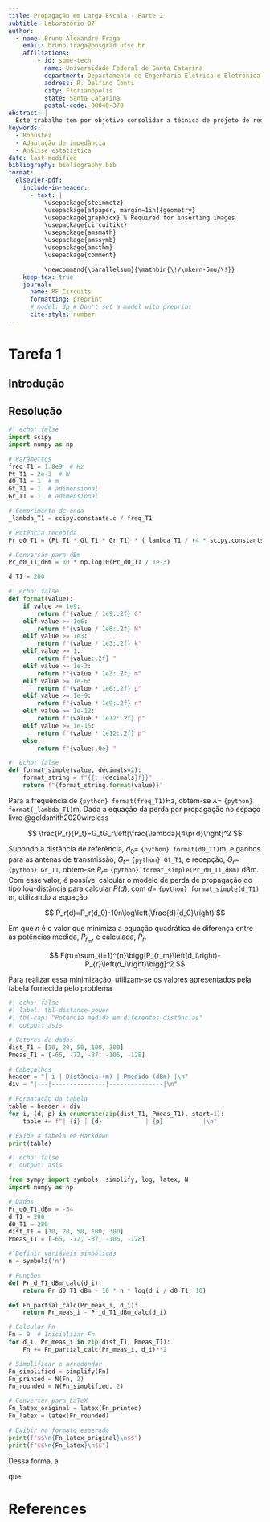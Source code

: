 ```yaml
---
title: Propagação em Larga Escala - Parte 2
subtitle: Laboratório 07
author:
  - name: Bruno Alexandre Fraga
    email: bruno.fraga@posgrad.ufsc.br
    affiliations: 
        - id: some-tech
          name: Universidade Federal de Santa Catarina
          department: Departamento de Engenharia Elétrica e Eletrônica
          address: R. Delfino Conti
          city: Florianópolis
          state: Santa Catarina
          postal-code: 88040-370
abstract: |
  Este trabalho tem por objetivo consolidar a técnica de projeto de redes de casamento de impedância, em especial a técnica pela rede L. Para isso, é proposto realizar o casamento de impedância da saída de um amplificador para uma carga de 50 $\Omega$ de modo que a eficiência da potência dissipada na carga seja de 80%. Após algumas análises o projeto foi concluído com sucesso e realizada uma simulação Monte Carlo com 100 iterações para verificar a robustez do projeto por técnicas estatísticas. Os resultados obtidos foram brevemente discutidos.
keywords: 
  - Robustez
  - Adaptação de impedância
  - Análise estatística
date: last-modified
bibliography: bibliography.bib
format:
  elsevier-pdf:
    include-in-header:
      - text: |
          \usepackage{steinmetz}
          \usepackage[a4paper, margin=1in]{geometry}
          \usepackage{graphicx} % Required for inserting images
          \usepackage{circuitikz}
          \usepackage{amsmath}
          \usepackage{amssymb}
          \usepackage{amsthm}
          \usepackage{comment}

          \newcommand{\parallelsum}{\mathbin{\!/\mkern-5mu/\!}}
    keep-tex: true
    journal:
      name: RF Circuits
      formatting: preprint
      # model: 3p # Don't set a model with preprint
      cite-style: number
---
```


# Tarefa 1

## Introdução



## Resolução

```python
#| echo: false
import scipy
import numpy as np

# Parâmetros
freq_T1 = 1.8e9  # Hz
Pt_T1 = 2e-3  # W
d0_T1 = 1  # m
Gt_T1 = 1  # adimensional
Gr_T1 = 1  # adimensional

# Comprimento de onda
_lambda_T1 = scipy.constants.c / freq_T1

# Potência recebida
Pr_d0_T1 = (Pt_T1 * Gt_T1 * Gr_T1) * (_lambda_T1 / (4 * scipy.constants.pi * d0_T1))**2

# Conversão para dBm
Pr_d0_T1_dBm = 10 * np.log10(Pr_d0_T1 / 1e-3)

d_T1 = 200

```

```python
#| echo: false
def format(value):
    if value >= 1e9:
        return f"{value / 1e9:.2f} G"
    elif value >= 1e6:
        return f"{value / 1e6:.2f} M"
    elif value >= 1e3:
        return f"{value / 1e3:.2f} k"
    elif value >= 1:
        return f"{value:.2f} "
    elif value >= 1e-3:
        return f"{value * 1e3:.2f} m"
    elif value >= 1e-6:
        return f"{value * 1e6:.2f} μ"
    elif value >= 1e-9:
        return f"{value * 1e9:.2f} n"
    elif value >= 1e-12:
        return f"{value * 1e12:.2f} p"
    elif value >= 1e-15:
        return f"{value * 1e12:.2f} p"
    else:
        return f"{value:.0e} "
```

```python
#| echo: false
def format_simple(value, decimals=2):
    format_string = f"{{:.{decimals}f}}"
    return f"{format_string.format(value)}"
```

Para a frequência de `{python} format(freq_T1)`Hz, obtém-se $\lambda=$ `{python} format(_lambda_T1)`m. Dada a equação da perda por propagação no espaço livre @goldsmith2020wireless

$$
  \frac{P_r}{P_t}=G_tG_r\left[\frac{\lambda}{4\pi d}\right]^2
$$

Supondo a distância de referência, $d_0=$ `{python} format(d0_T1)`m, e ganhos para as antenas de transmissão, $G_t=$ `{python} Gt_T1`, e recepção, $G_r=$ `{python} Gr_T1`, obtém-se $P_r=$ `{python} format_simple(Pr_d0_T1_dBm)` dBm. Com esse valor, é possível calcular o modelo de perda de propagação do tipo log-distância para calcular $P(d)$, com $d=$ `{python} format_simple(d_T1)` m, utilizando a equação

$$
  P_r(d)=P_r(d_0)-10n\log\left(\frac{d}{d_0}\right)
$$

Em que $n$ é o valor que minimiza a equação quadrática de diferença entre as potências medida, $P_{r_m}$, e calculada, $P_{r}$.

$$
  F(n)=\sum_{i=1}^{n}\bigg[P_{r_m}\left(d_i\right)-P_{r}\left(d_i\right)\bigg]^2
$$

Para realizar essa minimização, utilizam-se os valores apresentados pela tabela fornecida pelo problema

```python
#| echo: false
#| label: tbl-distance-power
#| tbl-cap: "Potência medida em diferentes distâncias"
#| output: asis

# Vetores de dados
dist_T1 = [10, 20, 50, 100, 300]
Pmeas_T1 = [-65, -72, -87, -105, -128]

# Cabeçalhos
header = "| i | Distância (m) | Pmedido (dBm) |\n"
div = "|---|---------------|---------------|\n"

# Formatação da tabela
table = header + div
for i, (d, p) in enumerate(zip(dist_T1, Pmeas_T1), start=1):
    table += f"| {i} | {d}            | {p}           |\n"

# Exibe a tabela em Markdown
print(table)
```



```python
#| echo: false
#| output: asis

from sympy import symbols, simplify, log, latex, N
import numpy as np

# Dados
Pr_d0_T1_dBm = -34
d_T1 = 200
d0_T1 = 200
dist_T1 = [10, 20, 50, 100, 300]
Pmeas_T1 = [-65, -72, -87, -105, -128]

# Definir variáveis simbólicas
n = symbols('n')

# Funções
def Pr_d_T1_dBm_calc(d_i):
    return Pr_d0_T1_dBm - 10 * n * log(d_i / d0_T1, 10)

def Fn_partial_calc(Pr_meas_i, d_i):
    return Pr_meas_i - Pr_d_T1_dBm_calc(d_i)

# Calcular Fn
Fn = 0  # Inicializar Fn
for d_i, Pr_meas_i in zip(dist_T1, Pmeas_T1):
    Fn += Fn_partial_calc(Pr_meas_i, d_i)**2

# Simplificar e arredondar
Fn_simplified = simplify(Fn)
Fn_printed = N(Fn, 2)
Fn_rounded = N(Fn_simplified, 2)

# Converter para LaTeX
Fn_latex_original = latex(Fn_printed)
Fn_latex = latex(Fn_rounded)

# Exibir no formato esperado
print(f"$$\n{Fn_latex_original}\n$$")
print(f"$$\n{Fn_latex}\n$$")
```

Dessa forma, a 

que 


































# References {-}
